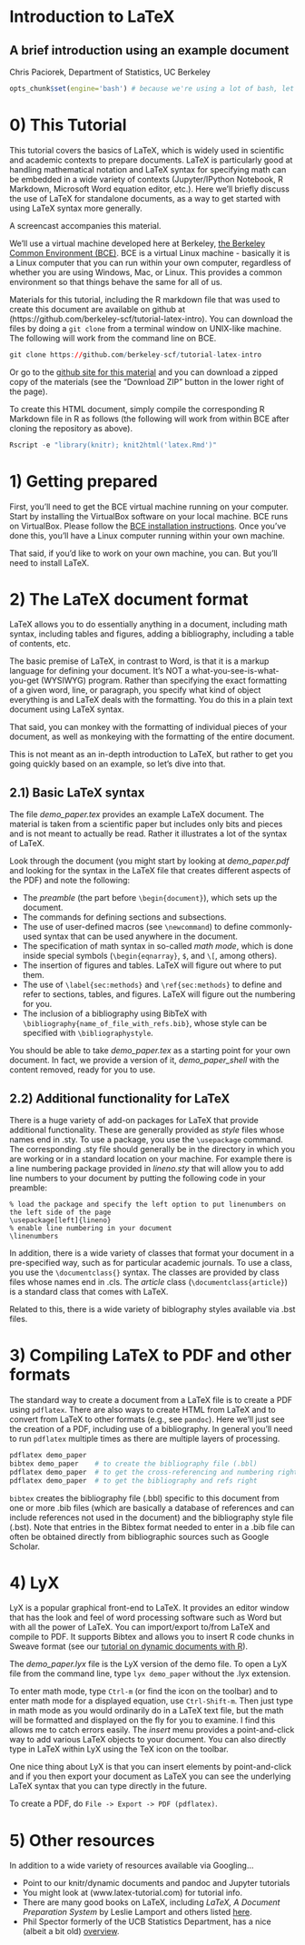 Introduction to LaTeX
======================================================================================
A brief introduction using an example document
------------------------------------------------------

Chris Paciorek, Department of Statistics, UC Berkeley

```r
opts_chunk$set(engine='bash') # because we're using a lot of bash, let's set as default
```

# 0) This Tutorial

This tutorial covers the basics of LaTeX, which is widely used in scientific and academic contexts to prepare documents. LaTeX is particularly good at handling mathematical notation and LaTeX syntax for specifying math can be embedded in a wide variety of contexts (Jupyter/IPython Notebook, R Markdown, Microsoft Word equation editor, etc.). Here we'll briefly discuss the use of LaTeX for standalone documents, as a way to get started with using LaTeX syntax more generally.

A screencast accompanies this material.

We'll use a virtual machine developed here at Berkeley, [the Berkeley Common Environment (BCE)](http://bce.berkeley.edu). BCE is a virtual Linux machine - basically it is a Linux computer that you can run within your own computer, regardless of whether you are using Windows, Mac, or Linux. This provides a common environment so that things behave the same for all of us.

Materials for this tutorial, including the R markdown file that was used to create this document are available on github at (https://github.com/berkeley-scf/tutorial-latex-intro).  You can download the files by doing a `git clone` from a terminal window on UNIX-like machine. The following will work from the command line on BCE.
```r
git clone https://github.com/berkeley-scf/tutorial-latex-intro
```

Or go to the [github site for this material](https://github.com/berkeley-scf/tutorial-latex-intro) and you can download a zipped copy of the materials (see the "Download ZIP" button in the lower right of the page).

To create this HTML document, simply compile the corresponding R Markdown file in R as follows (the following will work from within BCE after cloning the repository as above).
```r
Rscript -e "library(knitr); knit2html('latex.Rmd')"
```

<!--
#pandoc --number-sections spark.md -o spark.html
#Rscript -e "library(knitr); knit('spark.Rmd')"
#pandoc --mathjax --number-sections spark.md -o spark.html
-->



# 1) Getting prepared

First, you'll need to get the BCE virtual machine running on your computer. Start by installing the VirtualBox software on your local machine. BCE runs on VirtualBox. Please follow the [BCE installation instructions](http://bce.berkeley.edu/install). Once you've done this, you'll have a Linux computer running within your own machine.

That said, if you'd like to work on your own machine, you can. But you'll need to install LaTeX.

# 2) The LaTeX document format

LaTeX allows you to do essentially anything in a document, including math syntax, including tables and figures, adding a bibliography, including a table of contents, etc. 

The basic premise of LaTeX, in contrast to Word, is that it is a markup language for defining your document. It's NOT a what-you-see-is-what-you-get (WYSIWYG) program. Rather than specifying the exact formatting of a given word, line, or paragraph, you specify what kind of object everything is and LaTeX deals with the formatting. You do this in a plain text document using LaTeX syntax. 

That said, you can monkey with the formatting of individual pieces of your document, as well as monkeying with the formatting of the entire document.

This is not meant as an in-depth introduction to LaTeX, but rather to get you going quickly based on an example, so let's dive into that.

## 2.1) Basic LaTeX syntax

The file *demo_paper.tex* provides an example LaTeX document. The material is taken from a scientific paper but includes only bits and pieces and is not meant to actually be read. Rather it illustrates a lot of the syntax of LaTeX. 

Look through the document (you might start by looking at *demo_paper.pdf* and looking for the syntax in the LaTeX file that creates different aspects of the PDF) and note the following:

* The *preamble* (the part before `\begin{document}`), which sets up the document.
* The commands for defining sections and subsections. 
* The use of user-defined macros (see `\newcommand`) to define commonly-used syntax that can be used anywhere in the document.
* The specification of math syntax in so-called *math mode*, which is done inside special symbols (`\begin{eqnarray}`, `$`, and `\[`, among others). 
* The insertion of figures and tables. LaTeX will figure out where to put them.
* The use of `\label{sec:methods}` and `\ref{sec:methods}` to define and refer to sections, tables, and figures. LaTeX will figure out the numbering for you.
* The inclusion of a bibliography using BibTeX with `\bibliography{name_of_file_with_refs.bib}`, whose style can be specified with `\bibliographystyle`. 

You should be able to take *demo_paper.tex* as a starting point for your own document. In fact, we provide a version of it, *demo_paper_shell* with the content removed, ready for you to use.

## 2.2) Additional functionality for LaTeX

There is a huge variety of add-on packages for LaTeX that provide additional functionality. These are generally provided as *style* files whose names end in .sty. To use a package, you use the `\usepackage` command. The corresponding .sty file should generally be in the directory in which you are working or in a standard location on your machine. For example there is a line numbering package provided in *lineno.sty* that will allow you to add line numbers to your document by putting the following code in your preamble:
```
% load the package and specify the left option to put linenumbers on the left side of the page
\usepackage[left]{lineno}  
% enable line numbering in your document
\linenumbers               
```

In addition, there is a wide variety of classes that format your document in a pre-specified way, such as for particular academic journals. To use a class, you use the `\documentclass{}` syntax. The classes are provided by class files whose names end in .cls. The *article* class (`\documentclass{article}`) is a standard class that comes with LaTeX. 

Related to this, there is a wide variety of biblography styles available via .bst files.

# 3) Compiling LaTeX to PDF and other formats

The standard way to create a document from a LaTeX file is to create a PDF using `pdflatex`.  There are also ways to create HTML from LaTeX and to convert from LaTeX to other formats (e.g., see `pandoc`). Here we'll just see the creation of a PDF, including use of a bibliography. In general you'll need to run `pdflatex` multiple times as there are multiple layers of processing.

```r
pdflatex demo_paper
bibtex demo_paper    # to create the bibliography file (.bbl)
pdflatex demo_paper  # to get the cross-referencing and numbering right
pdflatex demo_paper  # to get the bibliography and refs right
```

`bibtex` creates the bibliography file (.bbl) specific to this document from one or more .bib files (which are basically a database of references and can include references not used in the document) and the bibliography style file (.bst). Note that entries in the Bibtex format needed to enter in a .bib file can often be obtained directly from bibliographic sources such as Google Scholar.

# 4) LyX

LyX is a popular graphical front-end to LaTeX. It provides an editor window that has the look and feel of word processing software such as Word but with all the power of LaTeX. You can import/export to/from LaTeX and compile to PDF. It supports Bibtex and allows you to insert R code chunks in Sweave format (see our [tutorial on dynamic documents with R](https://github.com/berkeley-scf/tutorial-dynamic-docs)). 

The *demo_paper.lyx* file is the LyX version of the demo file. To open a LyX file from the command line, type `lyx demo_paper` without the .lyx extension.

To enter math mode, type `Ctrl-m` (or find the icon on the toolbar) and to enter math mode for a displayed equation, use `Ctrl-Shift-m`. Then just type in math mode as you would ordinarily do in a LaTeX text file, but the math will be formatted and displayed on the fly for you to examine. I find this allows me to catch errors easily. The *insert* menu provides a point-and-click way to add various LaTeX objects to your document. You can also directly type in LaTeX within LyX using the TeX icon on the toolbar.

One nice thing about LyX is that you can insert elements by point-and-click and if you then export your document as LaTeX you can see the underlying LaTeX syntax that you can type directly in the future. 

To create a PDF, do `File -> Export -> PDF (pdflatex)`.


# 5) Other resources

In addition to a wide variety of resources available via Googling...

* Point to our knitr/dynamic documents and pandoc and Jupyter tutorials
* You might look at (www.latex-tutorial.com) for tutorial info. 
* There are many good books on LaTeX, including *LaTeX, A Document Preparation System* by Leslie Lamport and others listed [here](http://latex-project.org/guides/books.html).
* Phil Spector formerly of the UCB Statistics Department, has a nice (albeit a bit old) [overview](https://www.stat.berkeley.edu/~spector/latex2e.pdf).
